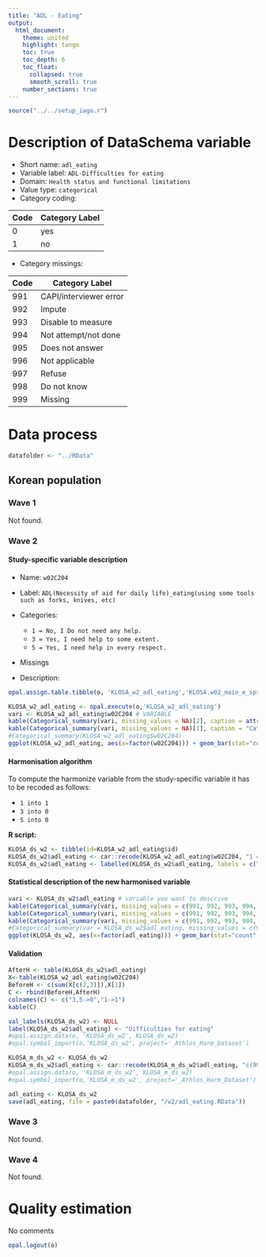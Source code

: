 ```yaml
---
title: "ADL - Eating"
output: 
  html_document:
    theme: united
    highlight: tango
    toc: true
    toc_depth: 6
    toc_float:
      collapsed: true
      smooth_scroll: true
    number_sections: true
---
```


<!-- ########################################################## --> 

<!-- # Installation, loading packages -->
<!-- **R script:** -->



```r
source("../../setup_iago.r")
```

<!-- ########################################################## --> 

# Description of DataSchema variable 

* Short name: `adl_eating`
* Variable label: `ADL-Difficulties for eating`
* Domain: `Health status and functional limitations`
* Value type: `categorical`
* Category coding:

**Code** | **Category Label**
-------- | ------------------
0        | yes
1        | no

* Category missings: 

**Code** | **Category Label**
----| ------------------
991 | CAPI/interviewer error
992 | Impute
993 | Disable to measure
994 | Not attempt/not done
995 | Does not answer
996 | Not applicable
997 | Refuse
998 | Do not know
999 | Missing




<!-- ########################################################## --> 

# Data process

```r
datafolder <- "../RData"
```


## Korean population
### Wave 1

Not found.



### Wave 2 

#### Study-specific variable description

 


* Name: `w02C204`
* Label: `ADL(Necessity of aid for daily life)_eating(using some tools such as forks, knives, etc)`
* Categories:
    + `1 = No, I Do not need any help.`
    + `3 = Yes, I need help to some extent.`
    + `5 = Yes, I need help in every respect.`
* Missings


* Description: 
```r
opal.assign.table.tibble(o, 'KLOSA_w2_adl_eating','KLOSA.w02_main_e_spss', variables=list('w02C204'), missings = TRUE)
```

```r
KLOSA_w2_adl_eating <- opal.execute(o,'KLOSA_w2_adl_eating')
vari <- KLOSA_w2_adl_eating$w02C204 # VARIABLE
kable(Categorical_summary(vari, missing_values = NA)[2], caption = attributes(vari)$`spss::shortName`)
kable(Categorical_summary(vari, missing_values = NA)[1], caption = "Category")
#Categorical_summary(KLOSA_w2_adl_eating$w02C204)
ggplot(KLOSA_w2_adl_eating, aes(x=factor(w02C204))) + geom_bar(stat="count", width=0.4, fill="steelblue") + xlab("ADL - Difficulty for eating") + ylab("Frequency")
```

#### Harmonisation algorithm

To compute the harmonize variable from the study-specific variable it has to be recoded as follows:

* `1 into 1` 
* `3 into 0`
* `5 into 0`

**R script:** 
```r
KLOSA_ds_w2 <- tibble(id=KLOSA_w2_adl_eating$id)
KLOSA_ds_w2$adl_eating <- car::recode(KLOSA_w2_adl_eating$w02C204, "1 = '1';3 = '0';5 = '0' ")
KLOSA_ds_w2$adl_eating <- labelled(KLOSA_ds_w2$adl_eating, labels = c(Yes=0, No=1,Missing=999, Do_not_know=998, Refuse=997, Not_applicable=996, Does_not_answer=995,  Not_attempt_not_done=994, Disable_to_measure=993, Impute=992, CAPI_interviewer_error=991))
```

#### Statistical description of the new harmonised variable
```r
vari <- KLOSA_ds_w2$adl_eating # variable you want to descrive
kable(Categorical_summary(vari, missing_values = c(991, 992, 993, 994, 995, 996, 997, 998, 999))[3])
kable(Categorical_summary(vari, missing_values = c(991, 992, 993, 994, 995, 996, 997, 998, 999))[1], caption = "Category")
kable(Categorical_summary(vari, missing_values = c(991, 992, 993, 994, 995, 996, 997, 998, 999))[2], caption = "Type of missing")
#Categorical_summary(var = KLOSA_ds_w2$adl_eating, missing_values = c(991, 992, 993, 994, 995, 996, 997, 998, 999))
ggplot(KLOSA_ds_w2, aes(x=factor(adl_eating))) + geom_bar(stat="count", width=0.4, fill="steelblue") + xlab("ADL - Difficulty for eating") + ylab("Frequency")
```

#### Validation
```r
AfterH <- table(KLOSA_ds_w2$adl_eating)
X<-table(KLOSA_w2_adl_eating$w02C204)
BeforeH <- c(sum(X[c(2,3)]),X[1])
C <- rbind(BeforeH,AfterH)
colnames(C) <- c("3,5->0","1->1") 
kable(C)
```


```r
val_labels(KLOSA_ds_w2) <- NULL
label(KLOSA_ds_w2$adl_eating) <- "Difficulties for eating"
#opal.assign.data(o, 'KLOSA_ds_w2', KLOSA_ds_w2)
#opal.symbol_import(o,'KLOSA_ds_w2', project='_Athlos_Harm_Dataset')

KLOSA_m_ds_w2 <- KLOSA_ds_w2
KLOSA_m_ds_w2$adl_eating <- car::recode(KLOSA_m_ds_w2$adl_eating, "c(991, 992, 993, 994, 995, 996, 997,998, 999)=NA")
#opal.assign.data(o, 'KLOSA_m_ds_w2', KLOSA_m_ds_w2)
#opal.symbol_import(o,'KLOSA_m_ds_w2', project='_Athlos_Harm_Dataset')
```

```r
adl_eating <- KLOSA_ds_w2
save(adl_eating, file = paste0(datafolder, "/w2/adl_eating.RData"))
```

### Wave 3 

Not found.

### Wave 4 

Not found.

# Quality estimation

No comments

```r
opal.logout(o)
```
